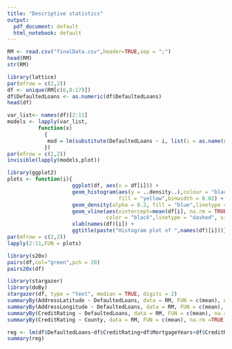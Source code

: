 ```yaml
---
title: "Descriptive statistics"
output:
  pdf_document: default
  html_notebook: default
---
```


```r
RM <- read.csv("finalData.csv",header=TRUE,sep = ";")
head(RM)
str(RM)
```

```r
library(lattice)
par(mfrow = c(2,2))
df <- unique(RM[c(6,8:17)])
df$DefaultedLoans <- as.numeric(df$DefaultedLoans)
head(df)
```
```r
var_list<- names(df)[2:11]
models <- lapply(var_list, 
          function(x) 
            {
             mod = lm(substitute(DefaultedLoans ~ i, list(i = as.name(x))), data = df)
            })
par(mfrow = c(2,2))
invisible(lapply(models,plot))
```

```r
library(ggplot2)
plots <- function(i){
                     ggplot(df, aes(x = df[i])) + 
                     geom_histogram(aes(y = ..density..),colour = "black", 
                                    fill = "yellow",binwidth = 0.02) +
                     geom_density(alpha = 0.2, fill = "blue",linetype = "dashed") + 
                     geom_vline(aes(xintercept=mean(df[i], na.rm = TRUE)),
                                color = "black",linetype = "dashed", size = 1) +
                     xlab(names(df)[i]) +
                     ggtitle(paste("Histogram plot of ",names(df)[i]))}
par(mfrow = c(2,2))
lapply(2:11,FUN = plots)
```
```r
library(s20x)
pairs(df,col="green",pch = 20)
pairs20x(df)
```
```r
library(stargazer)
library(doBy)
stargazer(df, type = "text", median = TRUE, digits = 2)
summaryBy(AddressLatitude ~ DefaultedLoans, data = RM, FUN = c(mean), na.rm =TRUE)
summaryBy(AddressLongitude ~ DefaultedLoans, data = RM, FUN = c(mean), na.rm =TRUE)
summaryBy(CreditRating ~ DefaultedLoans, data = RM, FUN = c(mean), na.rm =TRUE)
summaryBy(CreditRating ~ County, data = RM, FUN = c(mean), na.rm =TRUE)
```
```r
reg <- lm(df$DefaultedLoans~df$CreditRating+df$MortgageYears+df$CreditRatingMovement+df$LTV+df$LoanBalance+df$InterestIncome+df$PropertyValue+df$AnnualPYMT+df$AddressLatitude+df$AddressLongitude)
summary(reg)
```

